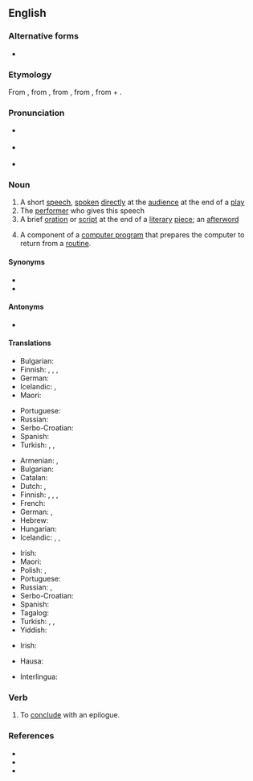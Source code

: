{{also|épilogue|épilogué}}
==English==

===Alternative forms===
* {{l|en|epilog}}

===Etymology===
From {{etyl|fr|en}} {{m|fr|épilogue}}, from {{etyl|la|en}} {{m|la|epilogus}}, from {{etyl|grc|en}} {{m|grc|ἐπίλογος||a conclusion, peroration of a speech, epilogue of a play}}, from {{m|grc|ἐπιλέγειν||say in addition}}, from {{m|grc|ἐπί||in addition}} + {{m|grc|λέγειν||to say}}.

===Pronunciation===
* {{a|RP}} {{IPA|/ˈɛp.ɪ.lɒɡ/|lang=en}}
* {{a|US}} {{IPA|/ˈɛpɪlɔɡ/|lang=en}}
* {{a|US|cot-caught|Canada}} {{IPA|/ˈɛpɪlɑɡ/|lang=en}}

===Noun===
{{wikipedia}}
{{en-noun}}

# A short [[speech]], [[spoken]] [[directly]] at the [[audience]] at the end of a [[play]]
# The [[performer]] who gives this speech
# A brief [[oration]] or [[script]] at the end of a [[literary]] [[piece]]; an [[afterword]]
# {{lb|en|computing}} A component of a [[computer program]] that prepares the computer to return from a [[routine]].

====Synonyms====
* {{l|en|afterword}}
* {{l|en|endspeech}}

====Antonyms====
* {{sense|short speech; brief oration or script}} {{l|en|prologue}}

====Translations====
{{trans-top|short speech at the end of a play}}
* Bulgarian: {{t+|bg|епилог|m|sc=Cyrl}}
* Finnish: {{t|fi|loppusanat|p}}, {{t|fi|jälkisanat|p}}, {{t+|fi|epilogi}}, {{t|fi|loppunäytös}}
* German: {{t|de|Epilog|m}}
* Icelandic: {{t|is|lokaorð|n-p}}, {{t|is|niðurlagsorð|n-p}}
* Maori: {{t|mi|turukitanga}}
{{trans-mid}}
* Portuguese: {{t+|pt|epílogo|m}}
* Russian: {{t+|ru|эпило́г|m}}
* Serbo-Croatian: {{t+|sh|pogovor|m}}
* Spanish: {{t+|es|epílogo|m}}
* Turkish: {{t+|tr|bağlak}}, {{t+|tr|son söz}}, {{t+|tr|epilog}}
{{trans-bottom}}

{{trans-top|the performer who gives this speech}}
{{trans-mid}}
{{trans-bottom}}

{{trans-top|brief oration or script at the end of a literary piece}}
* Armenian: {{t+|hy|վերջաբան}}, {{t+|hy|վերջերգ}}
* Bulgarian: {{t|bg|послеслов|m}}
* Catalan: {{t|ca|epíleg|m}}
* Dutch: {{t+|nl|epiloog|n}}, {{t+|nl|nawoord|n}}
* Finnish: {{t+|fi|epilogi}}, {{t+|fi|jälkikirjoitus}}, {{t|fi|loppusanat}}, {{t|fi|jälkipuhe}}
* French: {{t+|fr|épilogue|m}}
* German: {{t|de|Epilog|m}}, {{t|de|Nachwort|n}}
* Hebrew: {{t+|he|אפילוג|m}}
* Hungarian: {{t+|hu|utószó}}
* Icelandic: {{t|is|lokaorð|n-p}}, {{t+|is|eftirmáli|m}}, {{t|is|niðurlagsorð|n-p}}
{{trans-mid}}
* Irish: {{t|ga|iarfhocal|m}}
* Maori: {{t|mi|turukitanga}}
* Polish: {{t+|pl|epilog|m}}, {{t+|pl|posłowie|n}}
* Portuguese: {{t+|pt|epílogo|m}}
* Russian: {{t+|ru|эпило́г|m}}, {{t+|ru|послесло́вие|n}}
* Serbo-Croatian: {{t+|sh|pogovor|m}}
* Spanish: {{t+|es|epílogo|m}}
* Tagalog: {{t|tl|pamuod}}
* Turkish: {{t+|tr|bağlak}}, {{t+|tr|son söz}}, {{t+|tr|epilog}}
* Yiddish: {{t|yi|עפּילאָג|m}}
{{trans-bottom}}

{{trans-top|component of a computer program}}
* Irish: {{t|ga|iarfhocal|m}}
{{trans-mid}}
{{trans-bottom}}

{{checktrans-top}}
* Hausa: {{t-check|ha|tamat|alt=tàmat|f}}
{{trans-mid}}
* Interlingua: {{t-check|ia|epilogo}}
{{trans-bottom}}

===Verb===
{{en-verb|epilogu}}

# {{lb|en|transitive}} To [[conclude]] with an epilogue.

===References===
* {{R:Century 1911}}
* {{R:Webster 1913}}
* {{R:OneLook}}